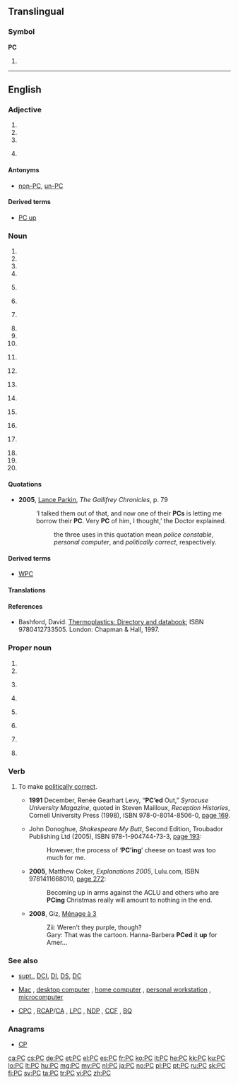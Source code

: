 {{also|pc|pC}}
==Translingual==

===Symbol===
'''PC'''

# {{SI-unit-abb|peta|coulomb|[[electric charge]]}}

----

==English==

===Adjective===
{{en-adj}}

# {{initialism of|[[partially]] [[continuous]]}}
# {{initialism of|politically correct}}
# {{initialism of|pro-choice}}
# {{context|Canada|politics|dated|lang=en}} {{initialism of|Progressive Conservative}}

====Antonyms====
* {{sense|politically correct}} [[non-PC]], [[un-PC]]

====Derived terms====
* {{sense|politically correct}} [[#Verb|PC up]]

===Noun===
{{en-noun}}

# {{initialism of|parsec}}
# {{initialism of|personal computer}}
# {{initialism of|photocopy}}
# {{initialism of|player character}}
# {{context|British|Canada|lang=en}} {{initialism of|police constable}}
# {{initialism of|political correctness}}
# {{context|organic chemistry|lang=en}} {{initialism of|polycarbonate}}
# {{initialism of|[[w:Posterior commissure|posterior commissure]]}}
# {{initialism of|privy council}}
# {{initialism of|privy councillor}}
# {{context|US|lang=en}} {{initialism of|probable cause}}
# {{initialism of|[[w:Probate Court|Probate Court]]}}
# {{context|TV|lang=en}} {{initialism of|production code}}
# {{initialism of|Professional Corporation}}
# {{context|computing|lang=en}} {{initialism of|program counter}}
# {{initialism of|progressive contextualization}}
# {{context|Canada|politics|dated|lang=en}} {{initialism of|Progressive Conservative}}
# {{initialism of|protective custody}}
# {{initialism of|private chat}}
# {{initialism of|pubococcygeus muscle}}

====Quotations====
* '''2005''', [[w:Lance Parkin|Lance Parkin]], ''The Gallifrey Chronicles'', p. 79
*: ‘I talked them out of that, and now one of their '''PCs''' is letting me borrow their '''PC'''. Very '''PC''' of him, I thought,’ the Doctor explained.
*:: the three uses in this quotation mean ''police constable'', ''personal computer'', and ''politically correct'', respectively.

====Derived terms====
* {{sense|police constable}} [[WPC]]

====Translations====
{{trans-top|initialism of personal computer}}
{{trans-mid}}
{{trans-bottom}}

====References====
* {{context|organic chemistry|lang=en}} Bashford, David.  [http://books.google.com/books?id=ycLq-EYaE0QC&dq=a.+schulman&source=gbs_navlinks_s Thermoplastics: Directory and databook]; ISBN 9780412733505. London: Chapman & Hall, 1997.

===Proper noun===
{{en-proper noun}}

# {{initialism of|Proto-Celtic}}
# {{initialism of|[[w:Penn Central|Penn Central]]}}
# {{context|US|navy|lang=en}} {{initialism of|[[w:Coastal Patrol|Coastal Patrol]]}}
# {{initialism of|[[w:Phrozen Crew|Phrozen Crew]]}}
# {{context|British|politics|lang=en}} {{initialism of|[[w:Plaid Cymru|Plaid Cymru]]}}
# {{context|US|lang=en}} {{initialism of|[[w:Presbyterian Church|Presbyterian Church]]}}
# {{context|Canada|politics|lang=en}} {{initialism of|[[w:Progressive Canadian Party|Progressive Canadian Party]]}}
# {{context|Canada|politics|dated|lang=en}} {{initialism of|Progressive Conservative Party}}

===Verb===
{{en-verb}}

# {{context|with ''up''|lang=en}} To make [[politically correct]].
#* '''1991''' December, Renée Gearhart Levy, “'''PC’ed''' Out,” ''Syracuse University Magazine'', quoted in Steven Mailloux, ''Reception Histories'', Cornell University Press (1998), ISBN 978-0-8014-8506-0, [http://books.google.com/books?id=0GMcOD2Whq4C&pg=PA169&dq=PC'ed page 169].
#* {{ante|2005}} John Donoghue, ''Shakespeare My Butt'', Second Edition, Troubador Publishing Ltd (2005), ISBN 978-1-904744-73-3, [http://books.google.com/books?id=RZTrIQk_j5YC&pg=PA193&dq=PC'ing page 193]:
#*: However, the process of ‘'''PC’ing'''’ cheese on toast was too much for me.
#* '''2005''', Matthew Coker, ''Explanations 2005'', Lulu.com, ISBN 9781411668010, [http://books.google.com/books?id=pgPfBdXIy1EC&pg=PA272&dq=PCing page 272]:
#*: Becoming up in arms against the ACLU and others who are '''PCing''' Christmas really will amount to nothing in the end.
#* '''2008''', Giz, [http://www.menagea3.net/d/20081213.html Ménage à 3]
#*: Zii: Weren’t they purple, though?
#*: Gary: That was the cartoon.  Hanna-Barbera '''PCed''' it '''up''' for Amer…

===See also===
* {{sense|policing}} [[supt.]], [[DCI]], [[DI]], [[DS]], [[DC]]
* {{sense|computing}} [[Mac]] , [[desktop computer]] , [[home computer]] , [[personal workstation]] , [[microcomputer]]
* {{sense|Canadian politics}} [[CPC]] , [[RCAP]]/[[CA]] , [[LPC]] , [[NDP]] , [[CCF]] , [[BQ]]

===Anagrams===
* [[CP#English|CP]]

[[ca:PC]]
[[cs:PC]]
[[de:PC]]
[[et:PC]]
[[el:PC]]
[[es:PC]]
[[fr:PC]]
[[ko:PC]]
[[it:PC]]
[[he:PC]]
[[kk:PC]]
[[ku:PC]]
[[lo:PC]]
[[lt:PC]]
[[hu:PC]]
[[mg:PC]]
[[my:PC]]
[[nl:PC]]
[[ja:PC]]
[[no:PC]]
[[pl:PC]]
[[pt:PC]]
[[ru:PC]]
[[sk:PC]]
[[fi:PC]]
[[sv:PC]]
[[ta:PC]]
[[tr:PC]]
[[vi:PC]]
[[zh:PC]]